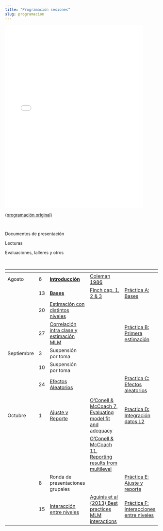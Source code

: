 ```yaml
---
title: "Programación sesiones"
slug: programacion
---
```



<embed src="/programa/multinivel2019prog_sesiones2.pdf" type="application/pdf" width="90%" height="600px" />

[(programación original)](/programa/multinivel2019prog_sesiones.pdf)

<br>

<i class="fas fa-chalkboard-teacher"></i> Documentos de presentación

<i class="fas fa-book-reader"></i> Lecturas

<i class="fas fa-user-edit"></i> Evaluaciones, talleres y otros

<br>

| | | <i class="fas fa-chalkboard-teacher"></i> |<i class="fas fa-book-reader"></i> | <i class="fas fa-user-edit"></i> |
|----- | -- |-----------------|-------------------------- |-------------|
| Agosto | 6   | [**Introducción**](../docpres/01_intro/1mlmintro.html)   | [Coleman 1986](../readings/coleman1986.pdf)  | |
|        | 13 | [**Bases**](../docpres/02_bases/2mlmbases.html)   |  [Finch cap. 1, 2 & 3](../readings/finch_etal 2014cap123.pdf)    | [Práctica A: Bases](../practicas/a_introreg/a_introreg.html) |
|        | 20 | [Estimación con distintos niveles](../docpres/03_jerarquicos/3jerarquicos.html)    |      |  |
|        | 27  | [Correlación intra clase y estimación MLM](../docpres/04_icc&ranef/4icc-ranef.html)   |   | [Práctica B: Primera estimación](../practicas/b_iccranef/b_icc-ranef.html)   |
| Septiembre  | 3  | Suspensión por toma  |   |   |
|             | 10 | Suspensión por toma  |   |   |
|              | 24 | [Efectos Aleatorios](../docpres/05_ranef/5ranef.html)  |   | [Practica C: Efectos aleatorios](../practicas/c_ranef.html)  |
|              |   |    |   |  |
| Octubre   | 1  | [Ajuste y Reporte](../docpres/06_fitreport/6fitrep.html)   | [O’Conell & McCoach 7, Evaluating model fit and adequacy](../readings/OConnellchap7.pdf)   | [Practica D: Integración datos L2](../practicas/d_datosL2.html)  |
|   |   |   |    [O’Conell & McCoach 11, Reporting results from multilevel](../readings/OConnellchap8.pdf)   |   |
|   | 8  | Ronda de presentaciones grupales   |   | [Práctica E: Ajuste y reporte](https://multinivel.netlify.com/practicas/e_ajustereporte.html)  |
|   | 15  | [Interacción entre niveles](../docpres/07_interacciones/7interacciones.html)  | [Aguinis et al (2013) Best practices MLM interactions](../readings/aguinis2013crosslevel.pdf)  | [Práctica F: Interacciones entre niveles](https://multinivel.netlify.com/practicas/f_interaccion.html)   |
